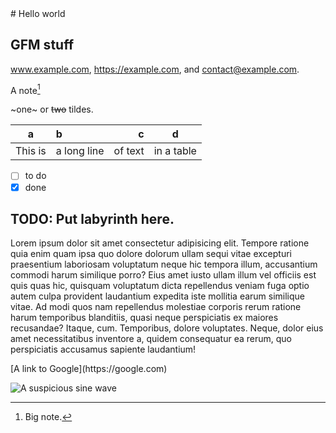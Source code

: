 
<Layout>

<TextContainer>
# Hello world

## GFM stuff

www.example.com, https://example.com, and contact@example.com.

A note[^1]

[^1]: Big note.

~one~ or ~~two~~ tildes.

| a | b  |  c |  d  |
| - | :- | -: | :-: |
| This is | a long line | of text | in a table |

* [ ] to do
* [x] done
</TextContainer>

<DarkFadeBg>
<TextContainer>
    
## TODO: Put labyrinth here.

<Example />

<Example />

Lorem ipsum dolor sit amet consectetur adipisicing elit. Tempore ratione quia enim quam ipsa quo dolore dolorum ullam sequi vitae excepturi praesentium laboriosam voluptatum neque hic tempora illum, accusantium commodi harum similique porro? Eius amet iusto ullam illum vel officiis est quis quas hic, quisquam voluptatum dicta repellendus veniam fuga optio autem culpa provident laudantium expedita iste mollitia earum similique vitae. Ad modi quos nam repellendus molestiae corporis rerum ratione harum temporibus blanditiis, quasi neque perspiciatis ex maiores recusandae? Itaque, cum. Temporibus, dolore voluptates. Neque, dolor eius amet necessitatibus inventore a, quidem consequatur ea rerum, quo perspiciatis accusamus sapiente laudantium!

</TextContainer>
</DarkFadeBg>

<TextContainer>
[A link to Google](https://google.com)

![A suspicious sine wave](/img/sinus.jpg)

</TextContainer>

</Layout>

